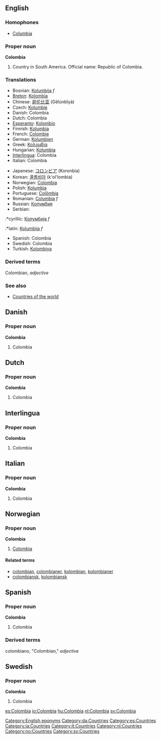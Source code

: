==English==

===Homophones===
*[[Columbia]]

===Proper noun===
'''Colombia'''
# Country in South America. Official name: Republic of Colombia.

===Translations===
{{top}}
*Bosnian: [[Kolumbija]] ''f''
*[[Breton]]: [[Kolombia]]
*Chinese: [[哥伦比亚]] (Gēlúnbǐyà)
*Czech: [[Kolumbie]]
*Danish: Colombia
*Dutch: Colombia
*[[Esperanto]]: [[Kolombio]]
*Finnish: [[Kolumbia]]
*French: [[Colombie]]
*German: [[Kolumbien]]
*Greek: [[Κολομβία]]
*Hungarian: [[Kolumbia]]
*[[Interlingua]]: Colombia
*Italian: Colombia
{{mid}}
*Japanese: [[コロンビア]] (Koronbia)
*Korean: [[콜롬비아]] (k'ol'lombia)
*Norwegian: [[#Norwegian|Colombia]]
*Polish: [[Kolumbia]]
*Portuguese: [[Colômbia]]
*Romanian: [[Columbia]] ''f''
*Russian: [[Колумбия]]
*Serbian:
:*cyrillic: [[Колумбија]] ''f''
:*latin: [[Kolumbija]] ''f''
*Spanish: Colombia
*Swedish: Colombia
*Turkish: [[Kolombiya]]
{{bottom}}

===Derived terms===
Colombian, ''adjective''

===See also===
* [[Countries of the world]]

==Danish==
===Proper noun===
'''Colombia'''
#Colombia

==Dutch==
===Proper noun===
'''Colombia'''
#Colombia

==Interlingua==
===Proper noun===
'''Colombia'''
#Colombia

==Italian==
===Proper noun===
'''Colombia'''
#Colombia

==Norwegian==
===Proper noun===
'''Colombia'''
#[[#English|Colombia]]
====Related terms====
*[[colombian]], [[colombianer]], [[kolombian]], [[kolombianer]]
*[[colombiansk]], [[kolombiansk]]

==Spanish==
===Proper noun===
'''Colombia'''
#Colombia

===Derived terms===
colombiano, "Colombian," ''adjective''

==Swedish==
===Proper noun===
'''Colombia'''
#Colombia

[[Category:English eponyms]]
[[Category:da:Countries]]
[[Category:es:Countries]]
[[Category:ia:Countries]]
[[Category:it:Countries]]
[[Category:nl:Countries]]
[[Category:no:Countries]]
[[Category:sv:Countries]]

[[es:Colombia]]
[[io:Colombia]]
[[hu:Colombia]]
[[nl:Colombia]]
[[sv:Colombia]]